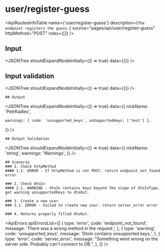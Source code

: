 

<Meta title="ApplicationModel/ApiRoutes/user/register-guess" />

# user/register-guess

<ApiRoutesInfoTable
  name={'user/register-guess'}
  description={`The endpoint registers the guess.`}
  source="pages/api/user/register-guess"
  httpMethod="POST"
  roles={[]}
/>

## Input

<JSONTree shouldExpandNodeInitially={() => true} data={{}} />

## Input validation

<JSONTree shouldExpandNodeInitially={() => true} data={{}} />

    ## Output

<JSONTree
  shouldExpandNodeInitially={() => true}
  data={{
    nickName: 'PetrKadlec',

    warnings: { code: 'unsupported_keys', unSupportedKeys: ['test'] },

}}
/>

    ## Output Validation

<JSONTree
  shouldExpandNodeInitially={() => true}
  data={{
    nickName: 'string',
    warnings: 'Warnings',
  }}
/>

    ## Scenario
    ### 1. Check httpMethod
    #### 1.1. ERROR - If httpMethod is not POST. return endpoint_not_found error

    ### 2. Check dtoIn
    #### 2.1. WARNING - dtoIn contains keys beyond the scope of dtoInType. get warning unsupportedKeys to dtoOut.

    ### 3. Create a new user
    ### 3.1. ERROR - Failed to create new user. return server_error error

    ### 4. Returns properly filled dtoOut.

<ApiErrors
  apiErrorsList={[
    {
      type: 'error',
      code: 'endpoint_not_found',
      message: 'There was a wrong method in the request.',
    },
    {
      type: 'warning',
      code: 'unsupported_keys',
      message: 'DtoIn contains unsupported keys.',
    },
    {
      type: 'error',
      code: 'server_error',
      message:
        "Something went wrong on the server side. Probably can't connect to DB.",
    },
  ]}
/>
